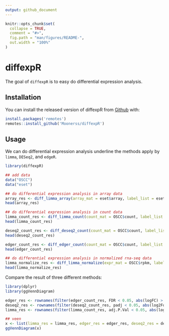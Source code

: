 ```yaml
---
output: github_document
---
```


<!-- README.md is generated from README.Rmd. Please edit that file -->

```r
knitr::opts_chunk$set(
  collapse = TRUE,
  comment = "#>",
  fig.path = "man/figures/README-",
  out.width = "100%"
)
```

# diffexpR

<!-- badges: start -->
<!-- badges: end -->

The goal of `diffexpR` is to easy do differential expression analysis.

## Installation

You can install the released version of diffexpR from [Github](https://github.com/Moonerss/diffexpR) with:

``` r
install.packages('remotes')
remotes::install_github('Moonerss/diffexpR')
```

## Usage

We can do differential expression analysis underline the methods apply by `limma`, `DESeq2`, and `edgeR`.

```r
library(diffexpR)

## add data
data("OSCC")
data("eset")

## do differential expression analysis in array data
array_res <- diff_limma_array(array_mat = eset$array, label_list = eset$group, groups = 'brain-liver')
head(array_res)

## do differential expression analysis in count data
limma_count_res <- diff_limma_count(count_mat = OSCC$count, label_list = OSCC$group, groups = 'tumor-normal', methods = 'voom')
head(limma_count_res)

deseq2_count_res <- diff_deseq2_count(count_mat = OSCC$count, label_list = OSCC$group, groups = c('condition', 'tumor', 'normal'))
head(deseq2_count_res)

edger_count_res <- diff_edger_count(count_mat = OSCC$count, label_list = OSCC$group, groups = 'tumor-normal')
head(edger_count_res)

## do differential expression analysis in normalized rna-seq data
limma_normalize_res <- diff_limma_normalize(expr_mat = OSCC$rpkm, label_list = OSCC$group, groups = 'tumor-normal')
head(limma_normalize_res)
```

Compare the result of three different methods:

```r
library(dplyr)
library(ggVennDiagram)

edger_res <- rownames(filter(edger_count_res, FDR < 0.05, abs(logFC) > 1))
deseq2_res <- rownames(filter(deseq2_count_res, padj < 0.05, abs(log2FoldChange) > 1))
limma_res <- rownames(filter(limma_count_res, adj.P.Val < 0.05, abs(logFC) > 1))

## veen 
x <- list(limma_res = limma_res, edger_res = edger_res, deseq2_res = deseq2_res)
ggVennDiagram(x)
```

